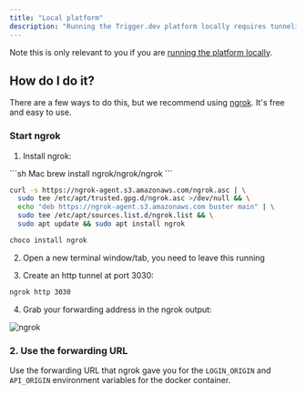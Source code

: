 ```yaml
---
title: "Local platform"
description: "Running the Trigger.dev platform locally requires tunneling to the internet."
---
```


<Snippet file="v2-deprecation-warning.mdx" />

Note this is only relevant to you if you are [running the platform locally](/documentation/guides/self-hosting).

## How do I do it?

There are a few ways to do this, but we recommend using [ngrok](https://ngrok.com/). It's free and easy to use.

### Start ngrok

1. Install ngrok:

<CodeGroup>
```sh Mac
brew install ngrok/ngrok/ngrok
```

```sh Linux
curl -s https://ngrok-agent.s3.amazonaws.com/ngrok.asc | \
  sudo tee /etc/apt/trusted.gpg.d/ngrok.asc >/dev/null && \
  echo "deb https://ngrok-agent.s3.amazonaws.com buster main" | \
  sudo tee /etc/apt/sources.list.d/ngrok.list && \
  sudo apt update && sudo apt install ngrok
```

```sh Windows
choco install ngrok
```

</CodeGroup>

2. Open a new terminal window/tab, you need to leave this running

3. Create an http tunnel at port 3030:

```sh
ngrok http 3030
```

4. Grab your forwarding address in the ngrok output:

![ngrok](/images/ngrok.png)

### 2. Use the forwarding URL

Use the forwarding URL that ngrok gave you for the `LOGIN_ORIGIN` and `API_ORIGIN` environment variables for the docker container.
